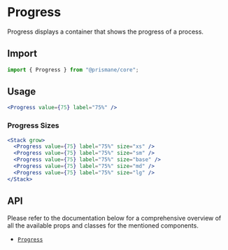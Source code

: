 # Progress

Progress displays a container that shows the progress of a process.

## Import

```js
import { Progress } from "@prismane/core";
```

## Usage

```jsx
<Progress value={75} label="75%" />
```

### Progress Sizes

```jsx
<Stack grow>
  <Progress value={75} label="75%" size="xs" />
  <Progress value={75} label="75%" size="sm" />
  <Progress value={75} label="75%" size="base" />
  <Progress value={75} label="75%" size="md" />
  <Progress value={75} label="75%" size="lg" />
</Stack>
```

## API

Please refer to the documentation below for a comprehensive overview of all the available props and classes for the mentioned components.

- [`Progress`](/docs/components-api/progress-api)
